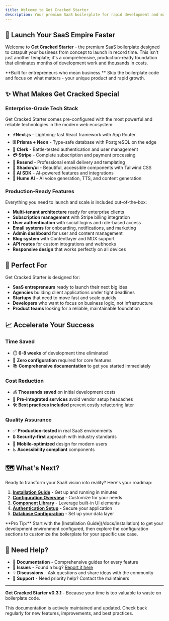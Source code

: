```yaml
---
title: Welcome to Get Cracked Starter
description: Your premium SaaS boilerplate for rapid development and market launch
---
```


## 🚀 Launch Your SaaS Empire Faster

Welcome to **Get Cracked Starter** - the premium SaaS boilerplate designed to catapult your business from concept to launch in record time. This isn't just another template; it's a comprehensive, production-ready foundation that eliminates months of development work and thousands in costs.

<Callout type="success">
  **Built for entrepreneurs who mean business.** Skip the boilerplate code and focus on what matters - your unique product and rapid growth.
</Callout>

## ✨ What Makes Get Cracked Special

### **Enterprise-Grade Tech Stack**
Get Cracked Starter comes pre-configured with the most powerful and reliable technologies in the modern web ecosystem:

- **⚡Next.js** - Lightning-fast React framework with App Router
- **🗄️ Prisma + Neon** - Type-safe database with PostgreSQL on the edge
- **🔐 Clerk** - Battle-tested authentication and user management
- **💳 Stripe** - Complete subscription and payment processing
- **📧 Resend** - Professional email delivery and templating
- **🎨 Shadcn/ui** - Beautiful, accessible components with Tailwind CSS
- **🤖 AI SDK** - AI-powered features and integrations
- **🧠 Hume AI** - AI voice generation, TTS, and content generation

### **Production-Ready Features**
Everything you need to launch and scale is included out-of-the-box:

- **Multi-tenant architecture** ready for enterprise clients
- **Subscription management** with Stripe billing integration
- **User authentication** with social logins and role-based access
- **Email systems** for onboarding, notifications, and marketing
- **Admin dashboard** for user and content management
- **Blog system** with Contentlayer and MDX support
- **API routes** for custom integrations and webhooks
- **Responsive design** that works perfectly on all devices

## 🎯 Perfect For

Get Cracked Starter is designed for:

- **SaaS entrepreneurs** ready to launch their next big idea
- **Agencies** building client applications under tight deadlines
- **Startups** that need to move fast and scale quickly
- **Developers** who want to focus on business logic, not infrastructure
- **Product teams** looking for a reliable, maintainable foundation

## 📈 Accelerate Your Success

### **Time Saved**
- ⏱️ **6-8 weeks** of development time eliminated
- 🚫 **Zero configuration** required for core features
- 📚 **Comprehensive documentation** to get you started immediately

### **Cost Reduction**
- 💰 **Thousands saved** on initial development costs
- 🔧 **Pre-integrated services** avoid vendor setup headaches
- 🛠️ **Best practices included** prevent costly refactoring later

### **Quality Assurance**
- ✅ **Production-tested** in real SaaS environments
- 🔒 **Security-first** approach with industry standards
- 📱 **Mobile-optimized** design for modern users
- ♿ **Accessibility compliant** components

## 🗺️ What's Next?

Ready to transform your SaaS vision into reality? Here's your roadmap:

1. **[Installation Guide](/docs/installation)** - Get up and running in minutes
2. **[Configuration Overview](/docs/configuration)** - Customize for your needs
3. **[Component Library](/docs/configuration/components)** - Leverage built-in UI elements
4. **[Authentication Setup](/docs/configuration/authentification)** - Secure your application
5. **[Database Configuration](/docs/configuration/database)** - Set up your data layer

<Callout type="info">
  **Pro Tip:** Start with the [Installation Guide](/docs/installation) to get your development environment configured, then explore the configuration sections to customize the boilerplate for your specific use case.
</Callout>

## 💬 Need Help?

- 📖 **Documentation** - Comprehensive guides for every feature
- 🐛 **Issues** - Found a bug? [Report it here](https://github.com/drewsephski/get2cracked/issues)
- 💡 **Discussions** - Ask questions and share ideas with the community
- 📧 **Support** - Need priority help? Contact the maintainers

---

**Get Cracked Starter v0.3.1** - Because your time is too valuable to waste on boilerplate code.

<Callout type="note">
  This documentation is actively maintained and updated. Check back regularly for new features, improvements, and best practices.
</Callout>
